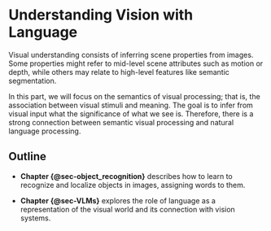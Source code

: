 # Understanding Vision with Language {#sec-understanding-vision-with-language}

Visual understanding consists of inferring scene properties from images. Some properties might refer to mid-level scene attributes such as motion or depth, while others may relate to high-level features like semantic segmentation.

In this part, we will focus on the semantics of visual processing; that is, the association between visual stimuli and meaning. The goal is to infer from visual input what the significance of what we see is. Therefore, there is a strong connection between semantic visual processing and natural language processing.

## Outline

- **Chapter {@sec-object_recognition}** describes how to learn to recognize and localize objects in images, assigning words to them.

- **Chapter {@sec-VLMs}** explores the role of language as a representation of the visual world and its connection with vision systems.